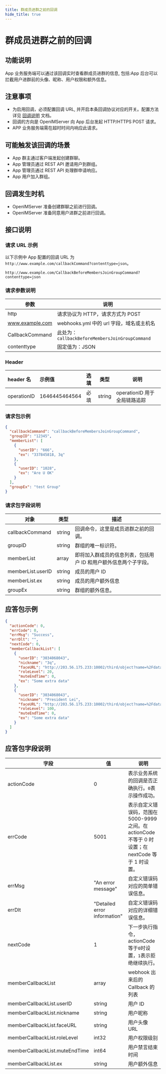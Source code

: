 ```yaml
---
title: 群成员进群之前的回调
hide_title: true
---
```


# 群成员进群之前的回调

## 功能说明

App 业务服务端可以通过该回调实时查看群成员进群的信息, 包括:App 后台可以拦截用户进群前的头像、昵称、用户权限和额外信息。

## 注意事项

- 为启用回调，必须配置回调 URL, 并开启本条回调协议对应的开关。配置方法详见 [回调说明](../introduction) 文档。
- 回调的方向是 OpenIMServer 向 App 后台发起 HTTP/HTTPS POST 请求。
- APP 业务服务端需在超时时间内响应此请求。

## 可能触发该回调的场景

- App 群主通过客户端发起创建群聊。
- App 管理员通过 REST API 邀请用户到群组。
- App 管理员通过 REST API 处理群申请响应。
- App 用户加入群组。

## 回调发生时机

- OpenIMServer 准备创建群聊之前进行回调。
- OpenIMServer 准备同意用户进群之前进行回调。

## 接口说明

### 请求 URL 示例

以下示例中 App 配置的回调 URL 为 `http://www.example.com/callbackCommand?contenttype=json`。

```plaintext
http://www.example.com/CallbackBeforeMembersJoinGroupCommand?contenttype=json
```

### 请求参数说明

| 参数            | 说明                                              |
| --------------- | ------------------------------------------------- |
| http            | 请求协议为 HTTP，请求方式为 POST                  |
| www.example.com | webhooks.yml 中的 url 字段，域名或主机名 |
| CallbackCommand | 此处为：`callbackBeforeMembersJoinGroupCommand`   |
| contenttype     | 固定值为：JSON                                    |

### Header

| header 名   | 示例值        | 选填 | 类型   | 说明                         |
| :---------- | :------------ | :--- | ------ | ---------------------------- |
| operationID | 1646445464564 | 必填 | string | operationID 用于全局链路追踪 |

### 请求包示例

```json
{
  "callbackCommand": "callbackBeforeMembersJoinGroupCommand",
  "groupID": "12345",
  "memberList": [
    {
      "userID": "666",
      "ex": "337845818, 3q"
    },
    {
      "userID": "1028",
      "ex": "Are U OK"
    }
  ],
  "groupEx": "test Group"
}
```

### 请求包字段说明

| 对象              | 类型   | 描述                                                             |
| ----------------- | ------ | ---------------------------------------------------------------- |
| callbackCommand   | string | 回调命令，这里是成员进群之前的回调。                             |
| groupID           | string | 群组的唯一标识符。                                               |
| memberList        | array  | 即将加入群成员的信息列表，包括用户 ID 和用户额外信息两个子字段。 |
| memberList.userID | string | 成员的用户 ID                                                    |
| memberList.ex     | string | 成员的用户额外信息                                               |
| groupEx           | string | 群组的额外信息。                                                 |

## 应答包示例

```json
{
  "actionCode": 0,
  "errCode": 0,
  "errMsg": "Success",
  "errDlt": "",
  "nextCode": 0,
  "memberCallbackList": [
    {
      "userID": "3034068043",
      "nickname": "3q",
      "faceURL": "http://203.56.175.233:10002/third/object?name=%2Fdata%2Fuser%2F0%2Fcn.rentsoft.flutter.openim.consumer%2Fcache%2Fimage_cropper_1687330588901.jpg",
      "roleLevel": 20,
      "muteEndTime": 0,
      "ex": "Some extra data"
    },
    {
      "userID": "3034068043",
      "nickname": "President Lei",
      "faceURL": "http://203.56.175.233:10002/third/object?name=%2Fdata%2Fuser%2F0%2Fcn.rentsoft.flutter.openim.consumer%2Fcache%2Fimage_cropper_1687330588901.jpg",
      "roleLevel": 100,
      "muteEndTime": 0,
      "ex": "Some extra data"
    }
  ]
}
```

## 应答包字段说明

| 字段                           | 值                           | 说明                                                                                                |
| ------------------------------ | ---------------------------- | --------------------------------------------------------------------------------------------------- |
| actionCode                     | 0                            | 表示业务系统的回调是否正确执行。`0`表示操作成功。                                                   |
| errCode                        | 5001                         | 表示自定义错误码，范围在 5000-9999 之间。在 actionCode 不等于 0 时设置；在 nextCode 等于 1 时设置。 |
| errMsg                         | "An error message"           | 自定义错误码对应的简单错误信息。                                                                    |
| errDlt                         | "Detailed error information" | 自定义错误码对应的详细错误信息。                                                                    |
| nextCode                       | 1                            | 下一步执行指令，actionCode 等于`0`时设置，`1`表示拒绝继续执行。                                     |
| memberCallbackList             | array                        | webhook 出来后的 Callback 的列表                                                                    |
| memberCallbackList.userID      | string                       | 用户 ID                                                                                             |
| memberCallbackList.nickname    | string                       | 用户昵称                                                                                            |
| memberCallbackList.faceURL     | string                       | 用户头像 URL                                                                                        |
| memberCallbackList.roleLevel   | int32                        | 用户权限级别                                                                                        |
| memberCallbackList.muteEndTime | int64                        | 用户禁言结束时间                                                                                    |
| memberCallbackList.ex          | string                       | 用户额外信息                                                                                        |
